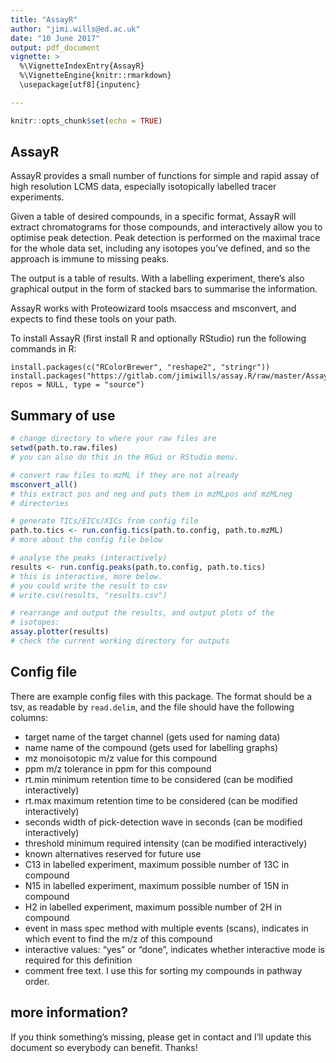 ```yaml
---
title: "AssayR"
author: "jimi.wills@ed.ac.uk"
date: "10 June 2017"
output: pdf_document
vignette: >
  %\VignetteIndexEntry{AssayR}
  %\VignetteEngine{knitr::rmarkdown}
  \usepackage[utf8]{inputenc}

---
```


<!--
don't forget to build this vignette with 
devtools::build_vignettes() 
-->


```r
knitr::opts_chunk$set(echo = TRUE)
```

## AssayR

AssayR provides a small number of functions for simple and
rapid assay of high resolution LCMS data, especially isotopically
labelled tracer experiments.

Given a table of desired compounds, in a specific format, AssayR will extract
chromatograms for those compounds, and interactively allow you to optimise peak
detection.  Peak detection is performed on the maximal trace for the whole data
set, including any isotopes you've defined, and so the approach is immune to 
missing peaks.

The output is a table of results.  With a labelling experiment, there's also
graphical output in the form of stacked bars to summarise the information.

AssayR works with Proteowizard tools msaccess and msconvert, and
expects to find these tools on your path.

To install AssayR (first install R and optionally RStudio) run the following
commands in R:

    install.packages(c("RColorBrewer", "reshape2", "stringr"))
    install.packages("https://gitlab.com/jimiwills/assay.R/raw/master/AssayR_0.1.0.tar.gz", repos = NULL, type = "source")

## Summary of use


```r
# change directory to where your raw files are
setwd(path.to.raw.files)
# you can also do this in the RGui or RStudio menu.

# convert raw files to mzML if they are not already
msconvert_all()
# this extract pos and neg and puts them in mzMLpos and mzMLneg
# directories

# generate TICs/EICs/XICs from config file
path.to.tics <- run.config.tics(path.to.config, path.to.mzML)
# more about the config file below

# analyse the peaks (interactively)
results <- run.config.peaks(path.to.config, path.to.tics)
# this is interactive, more below.
# you could write the result to csv
# write.csv(results, "results.csv")

# rearrange and output the results, and output plots of the
# isotopes:
assay.plotter(results)
# check the current working directory for outputs

```

## Config file

There are example config files with this package.  The format
should be a tsv, as readable by `read.delim`, and the file
should have the following columns:

* target
    name of the target channel (gets used for naming data)
* name
    name of the compound (gets used for labelling graphs)
* mz
    monoisotopic m/z value for this compound
* ppm
    m/z tolerance in ppm for this compound
* rt.min
    minimum retention time to be considered (can be modified interactively)
* rt.max
    maximum retention time to be considered (can be modified interactively)
* seconds
    width of pick-detection wave in seconds (can be modified interactively)
* threshold
    minimum required intensity (can be modified interactively)
* known alternatives
    reserved for future use
* C13
    in labelled experiment, maximum possible number of 13C in compound
* N15
    in labelled experiment, maximum possible number of 15N in compound
* H2
    in labelled experiment, maximum possible number of 2H in compound
* event
    in mass spec method with multiple events (scans), indicates in which event
    to find the m/z of this compound
* interactive
    values: "yes" or "done", indicates whether interactive mode is 
    required for this definition
* comment
    free text.  I use this for sorting my compounds in pathway order.
    
    
## more information?

If you think something's missing, please get in contact and I'll update this
document so everybody can benefit.  Thanks!
